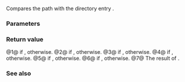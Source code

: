 {{cpp/filesystem/directory_entry/title|1=operator==,!=,&lt;,&lt;=,&gt;,&gt;=,&lt;=&gt;}}
{{cpp/filesystem/directory_entry/navbar}}
{{dcl begin}}
{{dcl|num=1|since=c++17|1=
bool operator==( const directory_entry&amp; rhs ) const noexcept;
}}
{{dcl|num=2|since=c++17|until=c++20|1=
bool operator!=( const directory_entry&amp; rhs ) const noexcept;
}}
{{dcl|num=3|since=c++17|until=c++20|1=
bool operator&lt;( const directory_entry&amp; rhs ) const noexcept;
}}
{{dcl|num=4|since=c++17|until=c++20|1=
bool operator&lt;=( const directory_entry&amp; rhs ) const noexcept;
}}
{{dcl|num=5|since=c++17|until=c++20|1=
bool operator&gt;( const directory_entry&amp; rhs ) const noexcept;
}}
{{dcl|num=6|since=c++17|until=c++20|1=
bool operator&gt;=( const directory_entry&amp; rhs ) const noexcept;
}}
{{dcl|num=7|since=c++20|1=
std::strong_ordering operator&lt;=&gt;( const directory_entry&amp; rhs ) const noexcept;
}}
{{dcl end}}

Compares the path with the directory entry {{c|rhs}}.

{{rrev|since=c++20|
{{cpp/note synthesized compare}}
}}

===Parameters===
{{par begin}}
{{par|rhs|directory_entry to compare}}
{{par end}}

===Return value===
@1@ {{c|true}} if {{c|1=path() == rhs.path()}}, {{c|false}} otherwise.
@2@ {{c|true}} if {{c|1=path() != rhs.path()}}, {{c|false}} otherwise.
@3@ {{c|true}} if {{c|1=path() &lt; rhs.path()}}, {{c|false}} otherwise.
@4@ {{c|true}} if {{c|1=path() &lt;= rhs.path()}}, {{c|false}} otherwise.
@5@ {{c|true}} if {{c|1=path() &gt; rhs.path()}}, {{c|false}} otherwise.
@6@ {{c|true}} if {{c|1=path() &gt;= rhs.path()}}, {{c|false}} otherwise.
@7@ The result of {{c|1=path() &lt;=&gt; rhs.path()}}.

===See also===
{{dsc begin}}
{{dsc inc|cpp/filesystem/directory_entry/dsc path}}
{{dsc end}}

{{langlinks|de|es|fr|it|ja|pt|ru|zh}}